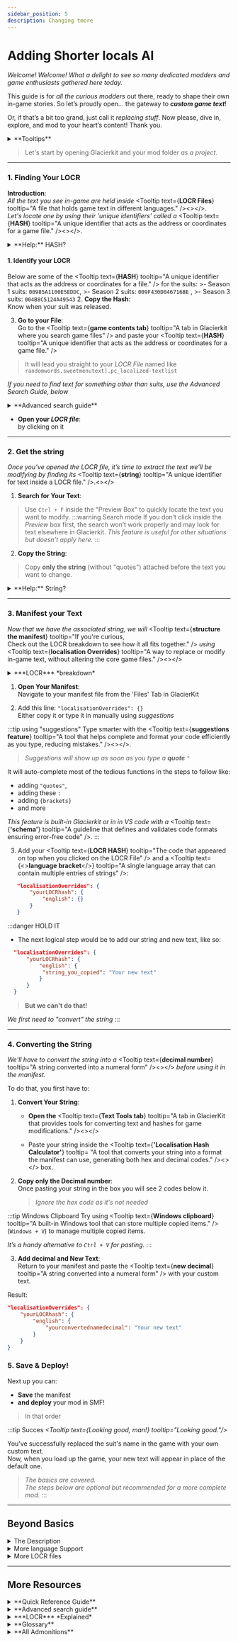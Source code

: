 ```yaml
---
sidebar_position: 5   
description: Changing tmore
---
```




# Adding Shorter locals AI
*Welcome! Welcome! What a delight to see so many dedicated modders and game enthusiasts gathered here today.*  

This guide is for *all the curious modders* out there, ready to shape their own in-game stories. So let’s proudly open... the gateway to ***custom game text***! 

Or, if that’s a bit too grand, just call it *replacing stuff*. Now please, dive in, explore, and mod to your heart’s content! Thank you.



<details>
<summary>**Tooltips**</summary>
:::info tooltips
*To assist you*, I’ve added <Tooltip
  text={<strong>tooltips</strong>}
  tooltip="This is a tooltip"
/>
 throughout the tutorial to explain any tricky terms as you encounter them. 

<Tooltip text={<strong>Key terms</strong>} tooltip="These will need the most attention" /><><span className="icon-alert"></span></> are marked with an exclamation icon when they're first introduced. Not everything in **bold** is <Tooltip text={<italics>a tooltip</italics>} tooltip="like this one" />. Hover over any tooltip for more help.

    >*Key terms will become clearer as you progress through the tutorial and fully mastered at the end.*
:::
</details>

>Let's start by opening Glacierkit and your mod folder *as a project*.  


---

### **1. Finding Your LOCR**
**Introduction**:  
*All the text you see in-game are held inside* <Tooltip text={<strong>LOCR Files</strong>} tooltip="A file that holds game text in different languages." /><><span className="icon-alert"></span></>.  
*Let's locate one by using their 'unique identifiers' called a* <Tooltip text={<strong>HASH</strong>} tooltip="A unique identifier that acts as the address or coordinates for a game file." /><><span className="icon-alert"></span></>. 
<details>

<summary>**Help:** HASH?</summary>

>Hashes are a file's <Tooltip
  text={<strong>assembly path</strong>}
  tooltip="The full file path used by the game engine to locate specific files. (filePaths + fileNames)"
/> converted into code. 

They are like shortcuts to files, making them easier to work with since they’re much shorter than full file paths.

</details>
 
####  1. Identify your LOCR
 Below are some of the <Tooltip text={<strong>HASH</strong>} tooltip="A unique identifier that acts as the address or coordinates for a file." /> for the suits: 
    >- Season 1 suits: `00985A1100E5EDDC`,
    >- Season 2 suits: `009F430D046716BE` ,
    >- Season 3 suits: `004B8C5124A49543` 
2. **Copy the Hash**:  
Know when your suit was released.

3. **Go to your File**:  
Go to the <Tooltip text={<strong>game contents tab</strong>} tooltip="A tab in Glacierkit where you search game files" /> and paste your <Tooltip text={<strong>HASH</strong>} tooltip="A unique identifier that acts as the address or coordinates for a game file." />
> It will lead you straight to your *LOCR File* named like  
>`randomwords.sweetmenutext].pc_localized-textlist` 


*If you need to find text for something other than suits, use the Advanced Search Guide, below*

<details>
<summary>**Advanced search guide**</summary>

*This guide will teach you how to find ***any text*** with their respective LOCR files*


1. Click on the <Tooltip text={<strong>Advanced Search Tab</strong>} tooltip="A tab in GlacierKit for performing extended searches. It has a magnifying glass icon and, is like all other tabs, on the left side." /><><span className="icon-alert"></span></>

2. **Set Your Search Parameters**:
   - Check only the `chunk0` box.
    - Tick the **localisation** option.
>
    :::info Faster Search
    - *`Chunk0` holds all of the text data*
    - *ticking 'localisation' will refine your search to only* <Tooltip text={<italic>localisation-related</italic>} tooltip="The process of adapting content for different languages and regions, such as translating text." /> *text files*.
    :::


3. **Try Multiple Case Variations**:

*Advanced search is* ***case sensitive!***
>You can run multiple searches simultaneously.   
   >Example:
    > - "Blood Money"
    > - "blood money"
    > - "BLOOD MONEY"
    > - "bloodmoney" 

*Watch the task bar at the bottom, which shows the status of your searches.*



4. **Focus on the Right File**: 
   - Your goal is to locate a <Tooltip text={<strong>LOCR File</strong>} tooltip="A file that holds game text in different languages, linked by unique 'strings'." />.
   - You can use `ctrl+f` to find and confirm your text inside of it.


> *Ignore `Line` or `dlge` files as they are irrelevant for the tutorial.*
5. **END**
:::note References
You ***can*** track LOCR files down via `Line` or `dlge` (dialogue) files through the <Tooltip text={<strong>Reference list</strong>} tooltip="A tab that helps you trace how your file connects to others, showing which files it's using or by which ones it's getting.. used" /> too, but using my search method, it'll be highly unlikely you won't have located your LOCR File.
:::
</details>

- **Open your ***LOCR file*****:  
by clicking on it
---

### **2. Get the string**

*Once you’ve opened the LOCR file, it’s time to extract the text we’ll be modifying by finding its* <Tooltip text={<strong>string</strong>} tooltip="A unique identifier for text inside a LOCR file." />.<><span className="icon-alert"></span></>


1. **Search for Your Text**: 

>Use `Ctrl + F` inside the "Preview Box" to quickly locate the text you want to modify.
:::warning Search mode
If you don’t click inside the *Preview* box first, the search won’t work properly and may look for text elsewhere in Glacierkit.
>*This feature is useful for other situations but doesn’t apply here.*
:::
2. **Copy the String**: 

>Copy **only the string** (without "quotes") attached before the text you want to change.


<details>
<summary>**Help:** String?</summary>

The <Tooltip text={<strong>string</strong>} tooltip="A unique identifier for text inside a LOCR file." /> is the long piece of code that comes *before* each entry of text you see in-game.

Example of a Suit's Name line in a LOCR File:
```json
"989928F2-06D6-42F3-871A-353F07DEF969_LEGACY_HERO_BLOODMONEYSUIT_M_HPA2293_NAME_": "Blood Money Suit"
```
- The **string**: `989928F2-06D6-42F3-871A-353F07DEF969_LEGACY_HERO_BLOODMONEYSUIT_M_HPA2293_NAME_`
- The **text**: `Blood Money Suit`
>Each text you see in game are hold by these "strings". Similar to the HASHes for game files, they are their 'unique identifiers'. Think of them as tags.
:::danger no quotes
Ensure you copy the string **without quotes**, or the process will fail later on!
>You won't even realize until you test it in-game
:::

</details>

---

### **3. Manifest your Text**
*Now that we have the associated string, we will* <Tooltip text={<strong>structure the manifest</strong>} tooltip="If you're curious,  
Check out the LOCR breakdown to see how it all fits together." /> *using* <Tooltip text={<strong>localisation Overrides</strong>} tooltip="A way to replace or modify in-game text, without altering the core game files." /><><span className="icon-alert"></span></>

<details>
<summary>***LOCR*** *breakdown*</summary>

Let's take a closer look at a simplified LOCR file to understand how it's set up:

```json
"en": {
   "string1": "text you see in game",
   "string2": "More text you see in game",
   "string3": "Too much text you see in game"
},
"fr": {
   "string1": "text tu vieux en jeu",
   "string2": "Plus de text tu vieux en jeu",
   "string3": "Trop de texte que vous voyez dans le jeu"
}
```

*Notice the deliberate structure and repeated elements in the LOCR file.  
This format follows a set of guidelines known as the* <Tooltip text={<strong>"Syntax"</strong>} tooltip="A set of rules that define how code is written and organized" /><><span className="icon-alert"></span></>

>*We will recreate this structure in the manifest to replace the text,  
similar to how we handled [blobsfolders](addingblobs.md#step-3-set-up-a-blobsfolder).*
<details>
<summary>More on ***Syntax***</summary>

Looking carefully at the Syntax of a LOCR file, we can learn that:
- **Unique "Strings"** are attached to the text you see in-game, separated by a `:` in each entry
- `{Language arrays}` are expressed using <Tooltip text={<strong>language codes</strong>} tooltip="The language identifiers in each language array of a LOCR file" /> (e.g., `"en"` and `"fr"`)
- Every essential part is enclosed in `"quotes"`.
- Both entries and language arrays are separated by `commas`, except for the last one.
- The **same "strings"** are reused across different language arrays  
*(Functioning as tags that map the same text.)*


</details>


</details>


1. **Open Your Manifest**:  
Navigate to your manifest file from the 'Files' Tab in GlacierKit 

2. Add this line: `"localisationOverrides": {}`  
Either copy it or type it in manually using *suggestions*

:::tip using "suggestions"
Type smarter with the <Tooltip text={<strong>suggestions feature</strong>} tooltip="A tool that helps complete and format your code efficiently as you type, reducing mistakes." /><><span className="icon-alert"></span></>. 
>*Suggestions will show up as soon as you type a **quote** `"`*

It will auto-complete most of the tedious functions in the steps to follow like:
- adding `"quotes"`, 
- adding these `:`
- adding `{brackets}`
- and more

*This feature is built-in Glacierkit or in in VS code with a* <Tooltip text={<strong>'schema'</strong>} tooltip="A guideline that defines and validates code formats ensuring error-free code" />.
:::


3. Add your <Tooltip text={<strong>LOCR HASH</strong>} tooltip="The code that appeared on top when you clicked on the LOCR File" /> and a <Tooltip text={<><strong>language bracket</strong><span className="icon-alert"></span></>} tooltip="A single language array that can contain multiple entries of strings" />: 
```json
   "localisationOverrides": {
       "yourLOCRhash": {
           "english": {}
       }
   }
   ``` 

:::danger HOLD IT
  - The next logical step would be to add our string and new text, like so:
 ```json
   "localisationOverrides": {
       "yourLOCRhash": {
           "english": {
            "string_you_copied": "Your new text"
           }
       }
   }
   ``` 
  > **But we can't do that!**
  
   *We first need to "convert" the string*
:::

---
### 4. **Converting the String**
*We'll have to convert the string into a* <Tooltip text={<strong>decimal number</strong>} tooltip="A string converted into a numeral form" /><><span className="icon-alert"></span></> *before using it in the manifest.*

To do that, you first have to:
1. **Convert Your String**:
    - **Open the** <Tooltip text={<strong>Text Tools tab</strong>} tooltip="A tab in GlacierKit that provides tools for converting text and hashes for game modifications." /><><span className="icon-alert"></span></>
 
    - Paste your string inside the <Tooltip text={<strong>'Localisation Hash Calculator'</strong>} tooltip= "A tool that converts your string into a format the manifest can use, generating both hex and decimal codes." /><><span className="icon-alert"></span></> box.

2. **Copy only the Decimal number**:  
Once pasting your string in the box you will see 2 codes below it.  
    >*Ignore the hex code as it's not needed*

:::tip Windows Clipboard 
Try using <Tooltip text={<strong>Windows clipboard</strong>} tooltip="A built-in Windows tool that can store multiple copied items." /> (`Windows + V`) to manage multiple copied items.  

*It’s a handy alternative to `Ctrl + V` for pasting.* 
:::

3. **Add decimal and New Text**:  
Return to your manifest and paste the <Tooltip text={<strong>new decimal</strong>} tooltip="A string converted into a numeral form" /> with your custom text.


Result:
```json
"localisationOverrides": {
    "yourLOCRhash": {
        "english": {
            "yourconvertednamedecimal": "Your new text"
        }
    }
}
````

### 5. **Save & Deploy!**
Next up you can: 
- **Save** the manifest
- **and deploy** your mod in SMF!
>In that order

:::tip Succes
*<Tooltip text={<italic>Looking good, man!</italic>} tooltip="Looking good."/>*

You’ve successfully replaced the suit's name in the game with your own custom text.  
Now, when you load up the game, your new text will appear in place of the default one. 
>*The basics are covered.  
The steps below are optional but recommended for a more complete mod.*
:::

---

## Beyond Basics

<details>

<summary>The Description</summary>

**4. (Optionally) Change the Description**

*To replace the description of your suit as well:*

- Head back to your <Tooltip text={<strong>LOCR File</strong>} tooltip="A file that holds game text in different languages, linked by unique 'strings'." />
- Find and convert <Tooltip text={<strong>the string of suit's description</strong>} tooltip="Usually right below the string of your suit's name" /> using Text Tools
- add the new <Tooltip text={<strong>decimal</strong>} tooltip="A string converted into a numeral form" /> to your manifest. 
>Full example of a suit mod:
```json
"localisationOverrides": {
        "yourLocrHASH": {
            "english": {
                "yourconverteddecimal": "New Suit Name",
                "yourotherconverteddecimal": "New Suit Description"
            }
        }
    }
```
</details>

<details>


<summary>More language Support</summary>

**5. (Optionally) Add more languages**
#### Same Strings:
To have your mod support more languages for users, you will need to make new <Tooltip text={<><strong>language arrays</strong><span className="icon-alert"></span></>} tooltip="A single language array consisting of strings holding text" />

    

To add more languages:
- make another <Tooltip text={<strong>language bracket</strong>} tooltip="A single language array that can contain multiple entries of strings" /> 
- add the same<Tooltip text={<strong> decimal</strong>} tooltip="A string converted into a numeral form" /> with your text


Example of a new language line:
```json
"localisationOverrides": {
        "yourLocrHASH": {
            "english": {
                "yourconverteddecimal": "New Suit Name",
                "yourotherconverteddecimal": "New Suit Description"
            },
            "french": {
                "yourconverteddecimal": "Niveua Costume nome"
            }
        }
    }
```
>***Strings*** *are the same in each language array, making adding languages very easy in the manifest as well.*

:::warning language codes
- The reason why `french` is used here and not `français` is because the<Tooltip text={<strong> manifest's schema</strong>} tooltip="A structure used to validate and provide auto-completion for your manifest, helping you write error-free code." /> is coded in English. 
- As for why it doesn't use the same <Tooltip text={<strong>language codes</strong>} tooltip="The language identifiers in each language array of a LOCR file" /> as the actual <Tooltip text={<strong>LOCR Files</strong>} tooltip="A file that holds game text in different languages, linked by unique 'strings'." /> like `en` or `fr`, is because the manifest's schema is coded like that. 

To see how all languages have to be written down in the manifest, see the
    - <Tooltip text={<><strong>documentation in SMF</strong><span className="icon-alert"></span></>} tooltip="It's the book icon on the left after enabling developer mode in SMF." />. 
    - Or *expand* the tab below

:::
<details>
<summary>All languages Codes</summary>

*All language codes for* <Tooltip text={<strong>'localisationOverrides'</strong>} tooltip="A way to replace or modify in-game text, like names or descriptions, with your own custom text. It allows you to customize how text appears without altering the core game files." />;
- `"english"`
- `"french"`
- `"italian"`
- `"german"`
- `"spanish"`
- `"russian"`
- `"chineseSimplified"`
- `"chineseTraditional"`
- `"japanese"`

</details>
</details>





<details>
<summary>More LOCR files</summary>

*If you need to modify more text that are in different* <Tooltip text={<strong>LOCR Files</strong>} tooltip="A file that holds game text in different languages, linked by unique 'strings'." />: 

1. **Insert a Comma** after your previous <Tooltip text={<><strong>LOCR Array</strong><span className="icon-alert"></span></>} tooltip="an array in the manifest resembling the game's LOCR file" />  in the manifest
2. **Repeat [the steps from start](#1-finding-your-locr)** (or continue here)
2. **Add a New LOCR Array**: Add your LOCR's <Tooltip text={<strong>HASH</strong>} tooltip="A unique identifier that acts as the address or coordinates for a file." /> and make new <Tooltip text={<strong>language arrays</strong>} tooltip="A single language array that can contain multiple entries of strings" /> as needed
3. **Repeat the Conversion**: Use <Tooltip text={<strong>Text Tools</strong>} tooltip="Using the 'Localisation HASH calculator'" /> again to convert any new <Tooltip text={<strong>strings</strong>} tooltip= "A key that links to text in the LOCR File" /> into <Tooltip text={<strong>decimals</strong>} tooltip="A string converted into a numeral form" />.
4. **Update the** <Tooltip text={<strong>manifest</strong>} tooltip="A file in your mod folder that holds important information and can execute code" />: Add the new decimals and your new text.


Example of every aspect from this tutorial applied:
```json
"localisationOverrides": {
    "yourLocrHASH": {
        "english": {
            "yourconverteddecimal": "New Suit Name",
            "yourotherconverteddecimal": "New Suit Description/or Other New Suit name"
        }
    },
    "otherLocrHASH": {
        "english": {
            "somenewconverteddecimal": "More New Suit Name",
            "someotherconverteddecimal": "More New Suit Description/or Other More New Suit name"
        },
        "spanish": {
            "somenewconverteddecimal": "Más nombre de traje nuevo",
            "someotherconverteddecimal": "Más descripción del traje nuevo/u otro nombre del traje más nuevo"
        }
    }
}
```

>*Remember the* <Tooltip text={<strong>syntax rules</strong>} tooltip="A set of rules that define how code is written and organized." /> *and to keep your manifest clean and organized to avoid errors.*


</details>

---
## More Resources

<div id="quickreference"></div>
<details>

<summary>**Quick Reference Guide**</summary>

*If you ever need a quick reminder, here is the tutorial covered in bullet points.*

####  Search Methods
- **Hashes for Suit LOCR Files**:
  - **Season 1**: `00985A1100E5EDDC`
  - **Season 2**: `009F430D046716BE`
  - **Season 3**: `004B8C5124A49543`
- **Search Parameters**: Use <Tooltip text={<strong>Advanced Search</strong>} tooltip="On the left with a magnifying glass icon" /> in GlacierKit for *other text*, 
    - check `chunk0` 
    - enable **localisation**.

#### Step-by-Step Overview

1. **Locate LOCR File**: Use provided hashes or <Tooltip text={<strong>Advanced Search</strong>} tooltip="On the left with a magnifying glass icon" />.
2. **Extract String**: Identify and copy the <Tooltip text={<strong>string</strong>} tooltip="long line of code before your text without the quotes" /> associated with your text.
3. **Convert to Decimal**: Use <Tooltip text={<strong>Text Tools</strong>} tooltip="Use Localisation Hash Calculator" /> to convert the string to a <Tooltip text={<strong>decimal</strong>} tooltip="numbers only code" />.
4. **Update Manifest**:
   ```json
   "localisationOverrides": {
       "yourLOCRhash": {
           "english": {
               "yourconverteddecimal": "Your new text",
               "yourotherconverteddecimal": "More of your new text"
           }
       }
   }
   ```
5. **Add Translations**: Extend the `{language array},` as needed.
6. **Add More LOCR files**: Extend the `{LOCR array},` as needed.

</details>

<details>

<summary>**Advanced search guide**</summary>


*A more concise version of the Advanced search guide from the tutorial*


1. Click on the <Tooltip text={<><strong>Advanced Search Tab</strong><span className="icon-alert"></span></>} tooltip="A tab in GlacierKit for performing extended searches. It has a magnifying glass icon and, is like all other tabs, on the left side." />

2. **Set Your Search Parameters**:
   - Check only the `chunk0` box.
    - Tick the **localisation** option.

3. **Try Multiple Case Variations**:  
    >*Advanced search is* ***case sensitive!*** 

4. **Focus on the Right File**: 
   - Locate a <Tooltip text={<strong>LOCR File</strong>} tooltip="A file that holds game text in different languages, linked by unique 'strings'." />.
   - Use `ctrl+f` to confirm your text


      > *Ignore `Line` or `dlge` files as they are irrelevant for the tutorial.*
:::note
Track LOCR files down via `Line` or `dlge` (dialogue) files through the <Tooltip text={<strong>Reference list</strong>} tooltip="A tab that helps you trace how your file connects to others, showing which files it's using or by which ones it's getting.. used" />.
:::
</details>


<details>
<summary>***LOCR*** *Explained*</summary>

*A closer look at a simplified LOCR file to understand how one is internally set up:*

```json
"en": {
   "string1": "text you see in game",
   "string2": "More text you see in game",
   "string3": "Too much text you see in game"
},
"fr": {
   "string1": "text tu vieux en jeu",
   "string2": "Plus de text tu vieux en jeu",
   "string3": "Trop de texte que vous voyez dans le jeu"
}
```

*Notice the deliberate structure and repeated elements in the LOCR file.  
This format follows a set of guidelines known as the* <Tooltip text={<strong>"Syntax"</strong>} tooltip="A set of rules that define how code is written and organized" /><><span className="icon-alert"></span></>

<details>
<summary>More on ***Syntax***</summary>

Looking carefully at the Syntax of a LOCR file, we can learn that:
- **Unique "Strings"** are attached to the text you see in-game, separated by a `:` in each entry
- `{Language arrays}` are expressed using <Tooltip text={<strong>language codes</strong>} tooltip="The language identifiers in each language array of a LOCR file" /> (e.g., `"en"` and `"fr"`)
- Every essential part is enclosed in `"quotes"`.
- Both entries and language arrays are separated by `commas`, except for the last one.
- The **same "strings"** are reused across different language arrays  
*(Functioning as tags that map the same text.)*


</details>


</details>



<details>
<summary>**Glossary**</summary>


- [**localisation override**](#3-manifesting-our-text) 

>A way to replace or modify in-game text, like names or descriptions, with your own custom text. It allows you to customize how text appears without altering the core game files.
<div class="darker">
- [**LOCR File**](#1-finding-your-locr) 

>A file holding the game’s text, like names and descriptions, organized for different languages.
</div>
- [**HASH**](#1-finding-your-locr)

>A unique identifier that acts as the address or coordinates for a file. Basically an assembly path thats coded
<div class="darker">
- [**String**](#2-getting-the-string) 

>An identifier or 'key' used by LOCR files to attached to unique pieces of text, like names or descriptions.
</div>
- [**Text Tools**](#4-converting-the-string) 

>A tab in GlacierKit that provides tools for converting text and hashes for game modifications.
<div class="darker">
- [**Localisation Hash Calculator**](#4-converting-the-string) 

>A tool that converts your string into a format the manifest can use, generating both hex and decimal codes.
</div>
- [**Convert**](#4-converting-the-string) 

>Using Text Tool's Localisation Hash Calculator to convert a string to its hex or decimal form.
<div class="darker">
- [**Decimal form/number**](#4-converting-the-string) 

>A numeric representation derived from a string, used for reference in the manifest file.
</div>
- [**manifest file**](#3-manifesting-our-text) 

>A file in your mod folder that holds important information and can execute code.
<div class="darker">
- [**Syntax**](#3-manifesting-our-text) 

>A set of rules that define how code is written and organized.

</div>
- [**language array**](#5-optionally-add-more-languages) 

>A single language array with multiple entries of strings each attached to text you see in-game.
<div class="darker">

- [**language codes**](#5-optionally-add-more-languages) 

>The language identifiers in each language array of a LOCR file.
</div>



---
*Fallen but not forgotten*
<div class="darker">
- **manifest info in SMF** 

> 
>The book icon on the left after enabling developer mode.
</div>
- **VS Code** 

> 
>VS Code makes editing files smoother with features like helpful suggestions and quick fixes, making it easier to catch errors and stay organized as your mod grows.
<div class="darker">
- **schema** 

> 
>A structure used to validate and provide auto-completion for your manifest, helping you write error-free code.
</div>
- **suggestions feature** 

> 
>A feature that autocompletes tedious writing, error checks and suggests available code  based on syntax rules. It's only supported in Glacierkit or in VS code with a schema.".
<div class="darker">
- **localisation** 

> 
>The process of adapting content for different languages and regions, such as translating text.
</div>

- **GlacierKit**

>A modding tool used for editing and managing game files in *Hitman: World of Assassination*.
<div class="darker">
- **game contents**

> A place in GlacierKit.
</div>
- **additional info on top**:  

>The file's properties are displayed on top after clicking it.
<div class="darker">
- **Windows clipboard**:  

>A built-in tool that stores multiple copied items.
</div>
- **using notepad**: 

>💀
<div class="darker">
- **save icon**:  

>It’s a floppy disk.
</div>
---
</details>




<details>

<summary>**All Admonitions**</summary>


*A collection of the most 'useful admonitions' throughout the tutorial*

:::info HASH
You can interpret <Tooltip text={<strong>HASH</strong>} tooltip="A unique identifier that acts as the address or coordinates for a file." /> lines as a file's specific address or coordinates. They are the file's *unique identifiers* and can bring us straight to the file.
>You will constantly have to use these throughout modding.
:::

:::tip LOCR FILE

A <Tooltip text={<strong>LOCR File</strong>} tooltip="A file that holds game text in different languages, linked by unique 'strings'." /> can be identified with 2 attributes:
    - named like `randomwords.sweetmenutext].pc_localized-textlist` 
    - having a language or translation icon.
:::


:::warning Search Mode
If you don’t click inside *Preview* box first, the search won’t work properly and may look for text elsewhere in  <Tooltip text={<strong>GlacierKit</strong>} tooltip="A modding tool used for editing and managing game files in Hitman: World of Assassination." />.
>This feature is useful for other situations but doesn’t apply here.
:::

:::info multi-language
Try pasting your copied <Tooltip text={<strong>string</strong>} tooltip= "A key that links to text in the LOCR File" /> in <Tooltip text={<strong>the search box</strong>} tooltip= "The one that appears when you search inside the 'Preview box'" />.

You will see your <Tooltip text={<strong>string</strong>} tooltip= "A key that links to text in the LOCR File" /> attached to multiple languages of your suit's name. 
This shows that a specific <Tooltip text={<strong>string</strong>} tooltip= "A key that links to text in the LOCR File" /> will always be the same in every other language `{array}` of a <Tooltip text={<strong>LOCR File</strong>} tooltip="A file that holds game text in different languages, linked by unique 'strings'." />. 

:::

:::tip windows clipboard
Easily manage multiple copied items using <Tooltip text={<strong>Windows clipboard</strong>} tooltip="A built-in tool that stores multiple copied items." />. Press `Windows + V` to activate it. 

Now copy both your: 
- LOCR's <Tooltip text={<strong>HASH</strong>} tooltip="A unique identifier that acts as the address or coordinates for a file." /> and 
- <Tooltip text={<strong>decimal</strong>} tooltip="A string converted into a numeral form" />.
>Make it a habit to paste using `Windows + V` instead of `Ctrl + V` from now on. 

 *It might seem overkill for 2 lines of codes but it'll pay off and it beats* *<Tooltip text={<italic>using notepad</italic>} tooltip="💀" />*  
 
:::

:::tip using "suggestions"
*Now you know how to use the* <Tooltip text={<strong>suggestions feature</strong>} tooltip="This feature is only supported in Glacierkit or in VS code with a schema." />. It will auto-complete most of the tedious functions in the steps to follow like:
- adding "quotes", 
- adding one of these `:`
- adding `{brackets}`
- adding spacing to keep code readable 
- and more

>Suggestions will show up as soon as you type a **quote** `"`
:::

:::info Syntax
If you're paying attention, you might notice that we're setting up the localisation override code in the manifest just like our <Tooltip text={<strong>LOCR File</strong>} tooltip="A file that holds game text in different languages, linked by unique 'strings'." /> 
where we got the <Tooltip text={<strong>strings</strong>} tooltip= "A key that links to text in the LOCR File" /> from. 
Both will be using the same <Tooltip text={<strong>'Syntax'</strong>} tooltip="A set of rules that define how code is written and organized." />.


*Even better too if you have noticed how similar this method is to [the previous *blobs article*](addingblobs.md#step-3-set-up-a-blobsfolder) where we 'recreated'* <Tooltip text={<strong>an assembly path</strong>} tooltip="Bonus points if you connected that HASH lines are 'coded' assembly paths = filePaths + fileNames." />
:::

:::info language codes
- The reason why `french` is used here and not `français` is because the manifest's <Tooltip text={<strong>schema</strong>} tooltip="A structure used to validate and provide auto-completion for your manifest, helping you write error-free code." /> is coded in English. 
- As for why it doesn't use the same <Tooltip text={<strong>language codes</strong>} tooltip="The language identifiers in each language array of a LOCR file" /> as the actual <Tooltip text={<strong>LOCR Files</strong>} tooltip="A file that holds game text in different languages, linked by unique 'strings'." /> like `en` or `fr`, is because the manifest's <Tooltip text={<strong>schema</strong>} tooltip="A structure used to validate and provide auto-completion for your manifest, helping you write error-free code." /> is coded like that. 

To see how all languages have to be written down in the <Tooltip text={<strong>manifest</strong>} tooltip="A file in your mod folder that holds important information and can execute code" />, see the <Tooltip text={<strong>manifest documentation in SMF</strong>} tooltip="It's the book icon on the left after enabling developer mode." />. 
:::

:::tip advanced multiple search   

You can continue to input new searches while others are still in progress.
>Watch the task bar at the bottom, which shows the status of your searches.
:::

:::info Following References 
You *can* track `Line` or `dlge` (dialogue) files via the <Tooltip text={<strong>Reference list</strong>} tooltip="A tab that helps you trace how your file connects to others, showing which files use it or by which ones it's getting.. used" /> to their respective <Tooltip text={<strong>LOCR Files</strong>} tooltip="A file that holds game text in different languages, linked by unique 'strings'." /> too, but using my search method, it'll be highly unlikely you haven't located your <Tooltip text={<strong>LOCR File</strong>} tooltip="A file that holds game text in different languages, linked by unique 'strings'." />
:::

:::tip Succes
*<Tooltip text={<italic>Looking good, man!</italic>} tooltip="Looking good!"/>*

You’ve successfully replaced the suit name and description in the game with your own custom text. Now, when you load up the game, your new text will appear in place of the default one. 
>The steps below are optional but recommended for a more complete mod.
:::


</details>

